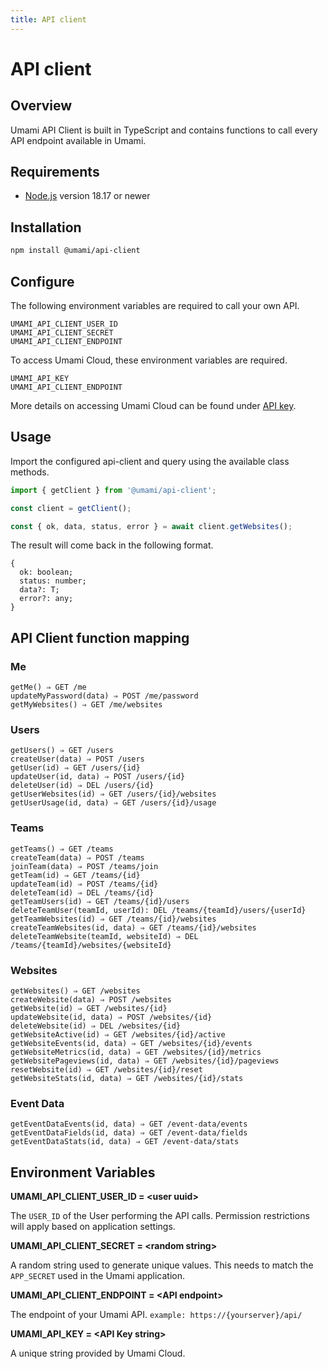 ```yaml
---
title: API client
---
```


# API client

## Overview

Umami API Client is built in TypeScript and contains functions to call every API endpoint available in Umami.

## Requirements

- [Node.js](https://nodejs.org/) version 18.17 or newer

## Installation

```sh
npm install @umami/api-client
```

## Configure

The following environment variables are required to call your own API.

```
UMAMI_API_CLIENT_USER_ID
UMAMI_API_CLIENT_SECRET
UMAMI_API_CLIENT_ENDPOINT
```

To access Umami Cloud, these environment variables are required.

```
UMAMI_API_KEY
UMAMI_API_CLIENT_ENDPOINT
```

More details on accessing Umami Cloud can be found under [API key](/docs/cloud/api-key).

## Usage

Import the configured api-client and query using the available class methods.

```js
import { getClient } from '@umami/api-client';

const client = getClient();

const { ok, data, status, error } = await client.getWebsites();
```

The result will come back in the following format.

```
{
  ok: boolean;
  status: number;
  data?: T;
  error?: any;
}
```

## API Client function mapping

### Me

```
getMe() ⇒ GET /me
updateMyPassword(data) ⇒ POST /me/password
getMyWebsites() ⇒ GET /me/websites
```

### Users

```
getUsers() ⇒ GET /users
createUser(data) ⇒ POST /users
getUser(id) ⇒ GET /users/{id}
updateUser(id, data) ⇒ POST /users/{id}
deleteUser(id) ⇒ DEL /users/{id}
getUserWebsites(id) ⇒ GET /users/{id}/websites
getUserUsage(id, data) ⇒ GET /users/{id}/usage
```

### Teams

```
getTeams() ⇒ GET /teams
createTeam(data) ⇒ POST /teams
joinTeam(data) ⇒ POST /teams/join
getTeam(id) ⇒ GET /teams/{id}
updateTeam(id) ⇒ POST /teams/{id}
deleteTeam(id) ⇒ DEL /teams/{id}
getTeamUsers(id) ⇒ GET /teams/{id}/users
deleteTeamUser(teamId, userId): DEL /teams/{teamId}/users/{userId}
getTeamWebsites(id) ⇒ GET /teams/{id}/websites
createTeamWebsites(id, data) ⇒ GET /teams/{id}/websites
deleteTeamWebsite(teamId, websiteId) ⇒ DEL /teams/{teamId}/websites/{websiteId}
```

### Websites

```
getWebsites() ⇒ GET /websites
createWebsite(data) ⇒ POST /websites
getWebsite(id) ⇒ GET /websites/{id}
updateWebsite(id, data) ⇒ POST /websites/{id}
deleteWebsite(id) ⇒ DEL /websites/{id}
getWebsiteActive(id) ⇒ GET /websites/{id}/active
getWebsiteEvents(id, data) ⇒ GET /websites/{id}/events
getWebsiteMetrics(id, data) ⇒ GET /websites/{id}/metrics
getWebsitePageviews(id, data) ⇒ GET /websites/{id}/pageviews
resetWebsite(id) ⇒ GET /websites/{id}/reset
getWebsiteStats(id, data) ⇒ GET /websites/{id}/stats
```

### Event Data

```
getEventDataEvents(id, data) ⇒ GET /event-data/events
getEventDataFields(id, data) ⇒ GET /event-data/fields
getEventDataStats(id, data) ⇒ GET /event-data/stats
```

## Environment Variables

**UMAMI_API_CLIENT_USER_ID = &lt;user uuid&gt;**

The `USER_ID` of the User performing the API calls. Permission restrictions will apply based on application settings.

**UMAMI_API_CLIENT_SECRET = &lt;random string&gt;**

A random string used to generate unique values. This needs to match the `APP_SECRET` used in the Umami application.

**UMAMI_API_CLIENT_ENDPOINT = &lt;API endpoint&gt;**

The endpoint of your Umami API. `example: https://{yourserver}/api/`

**UMAMI_API_KEY = &lt;API Key string&gt;**

A unique string provided by Umami Cloud.
